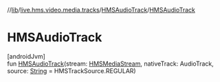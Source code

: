 //[lib](/api-reference/android/v2/home/content)/[live.hms.video.media.tracks](../index)/[HMSAudioTrack](index)/[HMSAudioTrack](-h-m-s-audio-track)

# HMSAudioTrack

[androidJvm]\
fun [HMSAudioTrack](-h-m-s-audio-track)(stream: [HMSMediaStream](../../live.hms.video.media.streams/-h-m-s-media-stream/index), nativeTrack: AudioTrack, source: [String](https://kotlinlang.org/api/latest/jvm/stdlib/kotlin/-string/index.html) = HMSTrackSource.REGULAR)
